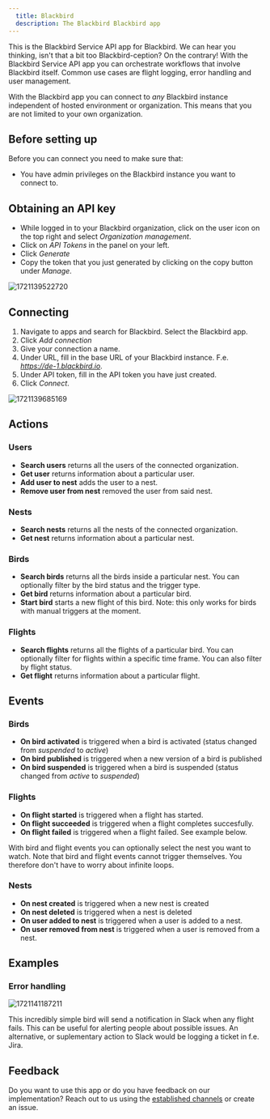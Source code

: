 ```yaml
---
  title: Blackbird
  description: The Blackbird Blackbird app
---
```


<LinkCard title="View on Github" target="_blank" href="https://github.com/bb-io/Blackbird" icon="github" />

This is the Blackbird Service API app for Blackbird. We can hear you thinking, isn't that a bit too Blackbird-ception? On the contrary! With the Blackbird Service API app you can orchestrate workflows that involve Blackbird itself. Common use cases are flight logging, error handling and user management.

With the Blackbird app you can connect to _any_ Blackbird instance independent of hosted environment or organization. This means that you are not limited to your own organization.

## Before setting up

Before you can connect you need to make sure that:

- You have admin privileges on the Blackbird instance you want to connect to.

## Obtaining an API key

- While logged in to your Blackbird organization, click on the user icon on the top right and select _Organization management_.
- Click on _API Tokens_ in the panel on your left.
- Click _Generate_
- Copy the token that you just generated by clicking on the copy button under _Manage_.

![1721139522720](https://raw.githubusercontent.com/bb-io/Blackbird/main/image/README/1721139522720.png)

## Connecting

1. Navigate to apps and search for Blackbird. Select the Blackbird app.
2. Click _Add connection_
3. Give your connection a name.
4. Under URL, fill in the base URL of your Blackbird instance. F.e. _https://de-1.blackbird.io_.
5. Under API token, fill in the API token you have just created.
6. Click _Connect_.

![1721139685169](https://raw.githubusercontent.com/bb-io/Blackbird/main/image/README/1721139685169.png)

## Actions

### Users
- **Search users** returns all the users of the connected organization.
- **Get user** returns information about a particular user.
- **Add user to nest** adds the user to a nest.
- **Remove user from nest** removed the user from said nest.

### Nests
- **Search nests** returns all the nests of the connected organization.
- **Get nest** returns information about a particular nest.

### Birds
- **Search birds** returns all the birds inside a particular nest. You can optionally filter by the bird status and the trigger type.
- **Get bird** returns information about a particular bird.
- **Start bird** starts a new flight of this bird. Note: this only works for birds with manual triggers at the moment.

### Flights
- **Search flights** returns all the flights of a particular bird. You can optionally filter for flights within a specific time frame. You can also filter by flight status.
- **Get flight** returns information about a particular flight.

## Events

### Birds
- **On bird activated** is triggered when a bird is activated (status changed from _suspended_ to _active_)
- **On bird published** is triggered when a new version of a bird is published
- **On bird suspended** is triggered when a bird is suspended (status changed from _active_ to _suspended_)

### Flights
- **On flight started** is triggered when a flight has started.
- **On flight succeeded** is triggered when a flight completes succesfully.
- **On flight failed** is triggered when a flight failed. See example below.

With bird and flight events you can optionally select the nest you want to watch. Note that bird and flight events cannot trigger themselves. You therefore don't have to worry about infinite loops.

### Nests
- **On nest created** is triggered when a new nest is created
- **On nest deleted** is triggered when a nest is deleted
- **On user added to nest** is triggered when a user is added to a nest.
- **On user removed from nest** is triggered when a user is removed from a nest.

## Examples

### Error handling
![1721141187211](https://raw.githubusercontent.com/bb-io/Blackbird/main/image/README/1721141187211.png)

This incredibly simple bird will send a notification in Slack when any flight fails. This can be useful for alerting people about possible issues. An alternative, or suplementary action to Slack would be logging a ticket in f.e. Jira.

## Feedback

Do you want to use this app or do you have feedback on our implementation? Reach out to us using the [established channels](https://www.blackbird.io/) or create an issue.

